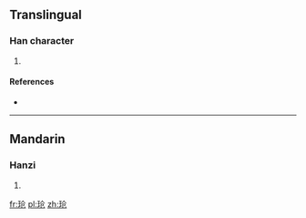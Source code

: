 {{also|瑲}}
==Translingual==

===Han character===
{{Han char|rn=96|rad=玉|as=04|sn=8|four=|canj=一土人尸山 (MGOSU)}}

# {{defn|Han|sort=玉04}}

====References====
* {{Han ref|kx=0728.211|hdz=21104.140|uh=73B1|ud=29617}}

----

==Mandarin==

===Hanzi===
{{cmn-hanzi|tra=瑲|pin=[[qiāng]] ([[qiang1]])|wg=ch'iang<sup>1</sup>}}

# {{defn|Mandarin|sort=玉04}}

[[fr:玱]]
[[pl:玱]]
[[zh:玱]]